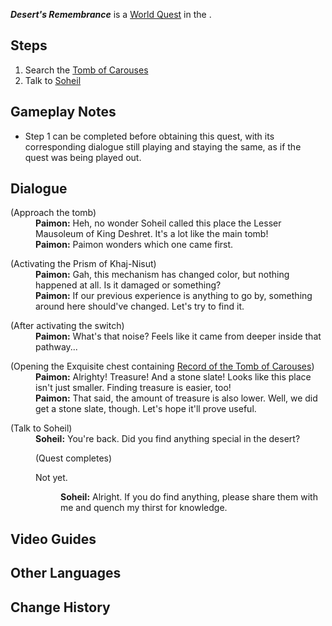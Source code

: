 {{Quest Infobox
|id            = 73191
|image         = World Quest Desert's Remembrance.png
|type          = World
|chapter       = Old Notes and New Friends
|part          = 
|characters    = Traveler; Paimon; Soheil
|startLocation = [[Aaru Village]], [[Sumeru]]
|region        = Sumeru
|area          = Land of Lower Setekh
|subarea       = The Dune of Carouses
|poi           = Tomb of Carouses
|parent        = Soheil's Wish
|concurrent    = Hidden Mercenaries
|concurrent2   = Invisible Barrier
|next          = 
|rewards       = Adventure EXP*300;Primogem*40;Mora*20,000;Hero's Wit*3;Mystic Enhancement Ore*3
}}
'''''Desert's Remembrance''''' is a [[World Quest]] in the {{Quest|Old Notes and New Friends}}.

==Steps==
# Search the [[Tomb of Carouses]]
# Talk to [[Soheil]]

==Gameplay Notes==
* Step 1 can be completed before obtaining this quest, with its corresponding dialogue still playing and staying the same, as if the quest was being played out.

==Dialogue==
{{Quest Description|Soheil's archaeological notes record his desert adventures in his youth. Some of the ruins mentioned may contain treasures and old documents. Head into the depths of the desert again to look for them.}}
{{Dialogue Start}}
;(Approach the tomb)
:'''Paimon:''' Heh, no wonder Soheil called this place the Lesser Mausoleum of King Deshret. It's a lot like the main tomb!
:'''Paimon:''' Paimon wonders which one came first.

;(Activating the Prism of Khaj-Nisut)
:'''Paimon:''' Gah, this mechanism has changed color, but nothing happened at all. Is it damaged or something?
:'''Paimon:''' If our previous experience is anything to go by, something around here should've changed. Let's try to find it.

;(After activating the switch)
:'''Paimon:''' What's that noise? Feels like it came from deeper inside that pathway...

;(Opening the Exquisite chest containing [[Record of the Tomb of Carouses]])
:'''Paimon:''' Alrighty! Treasure! And a stone slate! Looks like this place isn't just smaller. Finding treasure is easier, too!
:'''Paimon:''' That said, the amount of treasure is also lower. Well, we did get a stone slate, though. Let's hope it'll prove useful.
{{Dialogue End}}
<!--not sure where this changes{{Quest Description|update|Soheil's notes mention a place known as the Tomb of Carouses, which is similar to King Deshret's Mausoleum but smaller in scale. Is it as complex as the Mausoleum?}}-->
{{Quest Description|The ruins near the Dune of Carouses? You've found some old documents there before, so you can just directly give them to Soheil.}}
{{Dialogue Start}}
;(Talk to Soheil)
:'''Soheil:''' You're back. Did you find anything special in the desert?{{Transclude|Soheil's Wish|tomb of carouses|section=1}}
:;(Quest completes)
:{{DIcon}} Not yet.
::'''Soheil:''' Alright. If you do find anything, please share them with me and quench my thirst for knowledge.
{{Dialogue End}}

==Video Guides==
{{EVT
|video1   = https://youtu.be/xkehOEo2JrI
|caption1 = Guide: Desert's Remembrance
}}

==Other Languages==
{{Other Languages
|en      = Desert's Remembrance
|zhs     = 记忆中的沙丘
|zhs_rm  = Jìyì-zhōng de Shāqiū
|zht     = 記憶中的沙丘
|zht_rm  = Jìyì-zhōng de Shāqiū
|zh_tl   = Sand Dune in the Memories
|ja      = 記憶の中の砂丘
|ja_rm   = Kioku no Naka no Sakyuu
|ja_tl   = Sand Dune in the Memories
|ko      = 기억 속 모래 언덕
|ko_tl   = Sand Dune in the Memories
|es      = Las dunas de los recuerdos
|es_tl   = The Dunes of the Memories
|fr      = Le désert dans les souvenirs
|fr_tl   = The Desert in the Memories
|ru      = Воспоминания пустыни
|ru_tl   = Desert's Remembrances
|th      = เนินทรายในความทรงจำ
|th_rm   = 
|th_tl   = 
|vi      = Đồi Cát Trong Ký Ức
|vi_tl   = 
|de      = Dünen der Erinnerung
|de_tl   = Dune of Memory
|id      = Bukit Pasir dalam Kenangan
|id_tl   = Sand Dunes in Memories
|pt      = Memórias do Deserto
|pt_tl   = Memories of the Desert
|tr      = Çölün Anısı
|tr_tl   = 
|it      = Rimembranza del deserto
|it_tl   = 
}}

==Change History==
{{Change History|3.1}}
